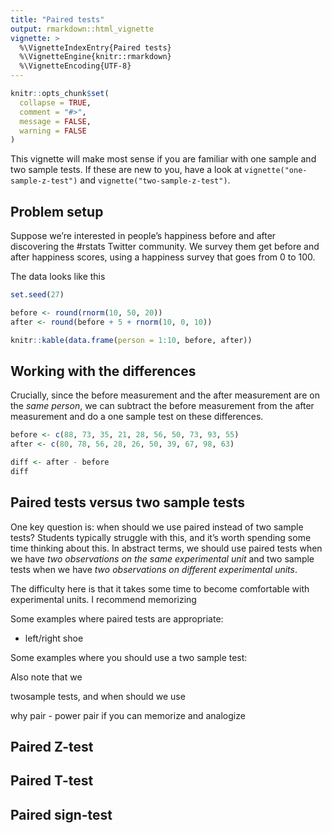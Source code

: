 ```yaml
---
title: "Paired tests"
output: rmarkdown::html_vignette
vignette: >
  %\VignetteIndexEntry{Paired tests}
  %\VignetteEngine{knitr::rmarkdown}
  %\VignetteEncoding{UTF-8}
---
```


```r
knitr::opts_chunk$set(
  collapse = TRUE,
  comment = "#>",
  message = FALSE,
  warning = FALSE
)
```

This vignette will make most sense if you are familiar with one sample and two sample tests. If these are new to you, have a look at `vignette("one-sample-z-test")` and `vignette("two-sample-z-test")`.

## Problem setup

Suppose we're interested in people's happiness before and after discovering the #rstats Twitter community. We survey them get before and after happiness scores, using a happiness survey that goes from 0 to 100.

The data looks like this

```r
set.seed(27)

before <- round(rnorm(10, 50, 20))
after <- round(before + 5 + rnorm(10, 0, 10))

knitr::kable(data.frame(person = 1:10, before, after))
```

## Working with the differences

Crucially, since the before measurement and the after measurement are on the *same person*, we can subtract the before measurement from the after measurement and do a one sample test on these differences.

```r
before <- c(88, 73, 35, 21, 28, 56, 50, 73, 93, 55)
after <- c(80, 78, 56, 28, 26, 50, 39, 67, 98, 63) 

diff <- after - before
diff
```

## Paired tests versus two sample tests

One key question is: when should we use paired instead of two sample tests? Students typically struggle with this, and it's worth spending some time thinking about this. In abstract terms, we should use paired tests when we have *two observations on the same experimental unit* and two sample tests when we have *two observations on different experimental units*.

The difficulty here is that it takes some time to become comfortable with experimental units. I recommend memorizing

Some examples where paired tests are appropriate:

- left/right shoe

Some examples where you should use a two sample test:

Also note that we

twosample tests, and when should we use 

why pair - power
pair if you can
memorize and analogize

## Paired Z-test

## Paired T-test

## Paired sign-test


